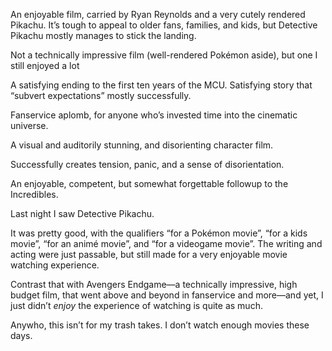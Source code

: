 

<Metatags
  title="Review Modules | May 11 | CSS Grid a day"
  description="An example of using CSS grid every day, from May 1–31st, 2019."
  thumbnail="https://cssgrid31.brett.cool/opengraph/may-11.png"
  url="https://cssgrid31.brett.cool"
  pathname="/may-11"
/>

<div className={LayoutStyles.canvas}> 
  <MovieCard
    title="Detective Pikachu"
    art="detectivepikachu"
    rating={4}
    released="9 May 2019"
    runtime="1hr 44m">
    <p>An enjoyable film, carried by Ryan Reynolds and a very cutely rendered Pikachu. It’s tough to appeal to older fans, families, and kids, but Detective Pikachu mostly manages to stick the landing.</p>
    <p>Not a technically impressive film (well-rendered Pokémon aside), but one I still enjoyed a lot</p>
  </MovieCard>
  <MovieCard
    title="Avengers Endgame"
    art="endgame"
    rating={3}
    released="24 April 2019"
    runtime="3hr 1m">
    <p>A satisfying ending to the first ten years of the MCU. Satisfying story that “subvert expectations” mostly successfully.</p>
    <p>Fanservice aplomb, for anyone who’s invested time into the cinematic universe.</p>
  </MovieCard>
  <MovieCard
    title="You Were Never Really Here"
    art="ywnrh"
    rating={5}
    released="6 April 2018"
    runtime="1hr 30m">
    <p>A visual and auditorily stunning, and disorienting character film.</p>
    <p>Successfully creates tension, panic, and a sense of disorientation.</p>
  </MovieCard>
  <MovieCard
    title="Incredibles 2"
    art="inc2"
    rating={3}
    released="5 June 2018"
    runtime="2hr 5m">
    <p>An enjoyable, competent, but somewhat forgettable followup to the Incredibles.</p>
    
  </MovieCard>
</div>

<Footer date={11} prev={true}>

Last night I saw Detective Pikachu.

It was pretty good, with the qualifiers “for a Pokémon movie”, “for a kids movie”, “for an animé movie”, and “for a videogame movie”. The writing and acting were just passable, but still made for a very enjoyable movie watching experience.

Contrast that with Avengers Endgame—a technically impressive, high budget film, that went above and beyond in fanservice and more—and yet, I just didn’t *enjoy* the experience of watching is quite as much.

Anywho, this isn’t for my trash takes. I don’t watch enough movies these days.
</Footer>
